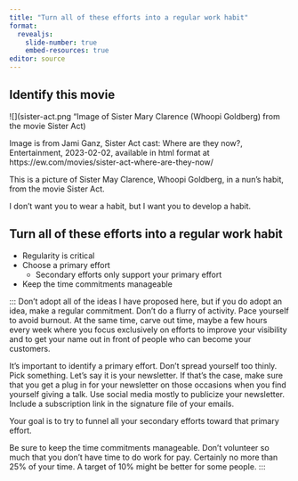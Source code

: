 ```yaml
---
title: "Turn all of these efforts into a regular work habit"
format: 
  revealjs:
    slide-number: true
    embed-resources: true
editor: source
---
```


## Identify this movie

![](sister-act.png "Image of Sister Mary Clarence (Whoopi Goldberg) from the movie Sister Act)

::: notes
Image is from Jami Ganz, Sister Act cast: Where are they now?, Entertainment, 2023-02-02, available in html format at https://ew.com/movies/sister-act-where-are-they-now/ 

This is a picture of Sister May Clarence, Whoopi Goldberg, in a nun's habit, from the movie Sister Act.

I don't want you to wear a habit, but I want you to develop a habit.
:::

## Turn all of these efforts into a regular work habit

-   Regularity is critical
-   Choose a primary effort
    -   Secondary efforts only support your primary effort
-   Keep the time commitments manageable

:::
Don't adopt all of the ideas I have proposed here, but if you do adopt an idea, make a regular commitment. Don't do a flurry of activity. Pace yourself to avoid burnout. At the same time, carve out time, maybe a few hours every week where you focus exclusively on efforts to improve your visibility and to get your name out in front of people who can become your customers.

It's important to identify a primary effort. Don't spread yourself too thinly. Pick something. Let's say it is your newsletter. If that's the case, make sure that you get a plug in for your newsletter on those occasions when you find yourself giving a talk. Use social media mostly to publicize your newsletter. Include a subscription link in the signature file of your emails.

Your goal is to try to funnel all your secondary efforts toward that primary effort. 

Be sure to keep the time commitments manageable. Don't volunteer so much 
that you don't have time to do work for pay. Certainly no more than 25% of your time. A target of 10% might be better for some people.
::: 
